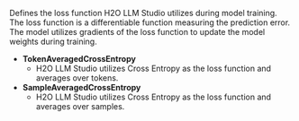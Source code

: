 Defines the loss function H2O LLM Studio utilizes during model training. The loss function is a differentiable function measuring the prediction error. The model utilizes gradients of the loss function to update the model weights during training.

- **TokenAveragedCrossEntropy**
    - H2O LLM Studio utilizes Cross Entropy as the loss function and averages over tokens.
- **SampleAveragedCrossEntropy**
    - H2O LLM Studio utilizes Cross Entropy as the loss function and averages over samples.
